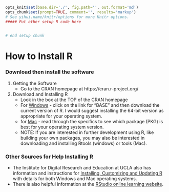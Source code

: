 ```r
opts_knit$set(base.dir='./', fig.path='', out.format='md')
opts_chunk$set(prompt=TRUE, comment='', results='markup')
# See yihui.name/knitr/options for more Knitr options.
##### Put other setup R code here


# end setup chunk
```
# How to Install R

### Download then install the software

1. Getting the Software
    + Go to the CRAN homepage at https://cran.r-project.org/ 
2. Download and Installing R 
    + Look in the box at the TOP of the CRAN homepage
    + For [Windows](https://cran.r-project.org/bin/windows/) - click on the link for "BASE" and then download the current version of R. I would suggest installing the 64-bit version as appropriate for your operating system.
    + for [Mac](https://cran.r-project.org/bin/macosx/) - read through the specifics to see which package (PKG) is best for your operating system version.
    + NOTE: If you are interested in further development using R, like building your own packages, you may also be interested in downloading and installing Rtools (windows) or tools (Mac).

### Other Sources for Help Installing R

* The Institute for Digital Research and Education at UCLA also has information and instructions for [Installing, Customizing and Updating R](http://www.ats.ucla.edu/stat/r/icu/) with details for both Windows and Mac operating systems.
* There is also helpful information at the [RStudio online learning website](https://www.rstudio.com/resources/training/online-learning/). 
